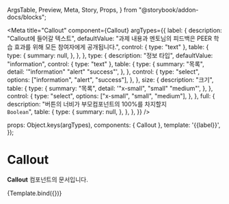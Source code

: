   ArgsTable,
  Preview,
  Meta,
  Story,
  Props,
} from "@storybook/addon-docs/blocks";

<Meta
  title="Callout"
  component={Callout}
  argTypes={{
    label: {
      description: "Callout에 들어갈 텍스트",
      defaultValue:
        "과제 내용과 멘토님의 피드백은 PEER 학습 효과를 위해 모든 참여자에게 공개됩니다.",
      control: { type: "text" },
      table: {
        type: {
          summary: null,
        },
      },
    },
    type: {
      description: "정보 타입",
      defaultValue: "information",
      control: { type: "text" },
      table: {
        type: {
          summary: "목록",
          detail: '"information" "alert" "success"',
        },
      },
      control: {
        type: "select",
        options: ["information", "alert", "success"],
      },
    },
    size: {
      description: "크기",
      table: {
        type: {
          summary: "목록",
          detail: '"x-small", "small" "medium"',
        },
      },
      control: {
        type: "select",
        options: ["x-small", "small", "medium"],
      },
    },
    full: {
      description: "버튼의 너비가 부모컴포넌트의 100%를 차지할지<br/>`Boolean`",
      table: {
        type: {
          summary: null,
        },
      },
    },
  }}
/>

  props: Object.keys(argTypes),
  components: { Callout },
  template:
    '<Callout :type="type" :size="size" :full="full">{{label}}</Callout>',
});

# Callout

**Callout** 컴포넌트의 문서입니다.

<Story name="docs">{Template.bind({})}</Story>

<ArgsTable story="docs" />

<Preview height="100%">
  <Story id="callout--callout"></Story>
</Preview>
